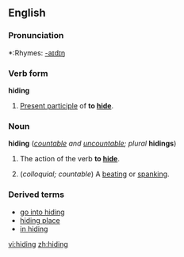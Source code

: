 ==English==

===Pronunciation===
*:Rhymes: [[Rhymes:English:-aɪdɪŋ|-aɪdɪŋ]]

===Verb form===
'''hiding'''

# [[Present participle]] of '''to [[hide]]'''.

===Noun===
'''hiding''' (''[[countable]] and [[uncountable]]; plural'' '''hidings''')

# {{uncountable}} The action of the verb '''to [[hide]]'''.
# (''colloquial; countable'') A [[beating]] or [[spanking]].

===Derived terms===
*[[go into hiding]]
*[[hiding place]]
*[[in hiding]]

[[vi:hiding]]
[[zh:hiding]]